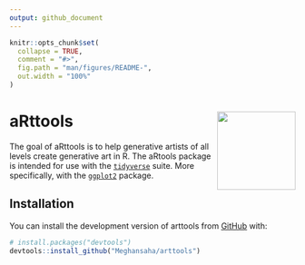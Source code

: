 ```yaml
---
output: github_document
---
```


<!-- README.md is generated from README.Rmd. Please edit that file -->

```r
knitr::opts_chunk$set(
  collapse = TRUE,
  comment = "#>",
  fig.path = "man/figures/README-",
  out.width = "100%"
)
```

# aRttools <img src="man/figures/logo.png" align="right" height="138"/>

<!-- badges: start -->

<!-- badges: end -->

The goal of aRttools is to help generative artists of all levels create generative art in R. The aRtools package is intended for use with the [`tidyverse`](https://www.tidyverse.org/) suite. More specifically, with the [`ggplot2`](https://ggplot2.tidyverse.org/) package.

## Installation

You can install the development version of arttools from [GitHub](https://github.com/) with:

``` r
# install.packages("devtools")
devtools::install_github("Meghansaha/arttools")
```
